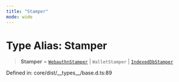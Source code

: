 ```yaml
---
title: "Stamper"
mode: wide
---
```

  
# Type Alias: Stamper

> **Stamper** = [`WebauthnStamper`](../../../core/index/WebauthnStamper/readme) \| `WalletStamper` \| [`IndexedDbStamper`](../../../_turnkey/indexed-db-stamper/index/IndexedDbStamper/readme)

Defined in: core/dist/\_\_types\_\_/base.d.ts:89
